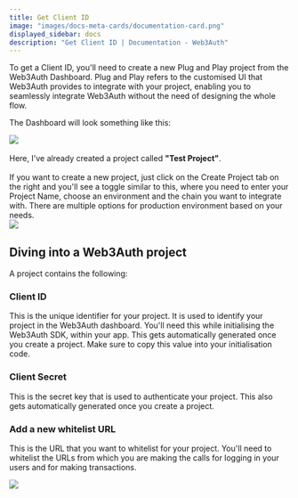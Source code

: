 ```yaml
---
title: Get Client ID
image: "images/docs-meta-cards/documentation-card.png"
displayed_sidebar: docs
description: "Get Client ID | Documentation - Web3Auth"
---
```



To get a Client ID, you'll need to create a new Plug and Play project from the Web3Auth Dashboard. Plug and Play refers to the customised UI that
Web3Auth provides to integrate with your project, enabling you to seamlessly integrate Web3Auth without the need of designing the whole flow.

The Dashboard will look something like this:

<div style={{ flexBasis: "300px", flexGrow: "1", textAlign: "center" }}>
  <img src={Image3} style={{ alignSelf: "center", maxWidth: "100%" }} />
</div>
<br />

<div style={{ display: "flex", flexWrap: "wrap", gap: "10px" }}>
  <div style={{ flexBasis: "30%", flexGrow: "10", justifyContent: "center" }}>
    Here, I've already created a project called <strong>"Test Project"</strong>.
    <br />
    <br />
    If you want to create a new project, just click on the Create Project tab on the right and you'll see a toggle similar to this, where you need to enter
    your Project Name, choose an environment and the chain you want to integrate with. There are multiple options for production environment based on your needs.

  </div>
  <div
    style={{
      flexBasis: "40%",
      flexGrow: "1",
      alignItems: "center",
      justifyContent: "center",
    }}
  >
    <img style={{ display: "block", maxHeight: "500px", alignSelf: "center" }} src={Image4} />
  </div>
</div>

## Diving into a Web3Auth project

A project contains the following:

### Client ID

This is the unique identifier for your project. It is used to identify your project in the Web3Auth dashboard. You'll need this while initialising the
Web3Auth SDK, within your app. This gets automatically generated once you create a project. Make sure to copy this value into your initialisation
code.

### Client Secret

This is the secret key that is used to authenticate your project. This also gets automatically generated once you create a project.

### Add a new whitelist URL

This is the URL that you want to whitelist for your project. You'll need to whitelist the URLs from which you are making the calls for logging in your
users and for making transactions.

<div style={{ flexBasis: "300px", flexGrow: "1", textAlign: "center" }}>
  <img src={Image5} style={{ alignSelf: "center", maxWidth: "100%" }} />
</div>
